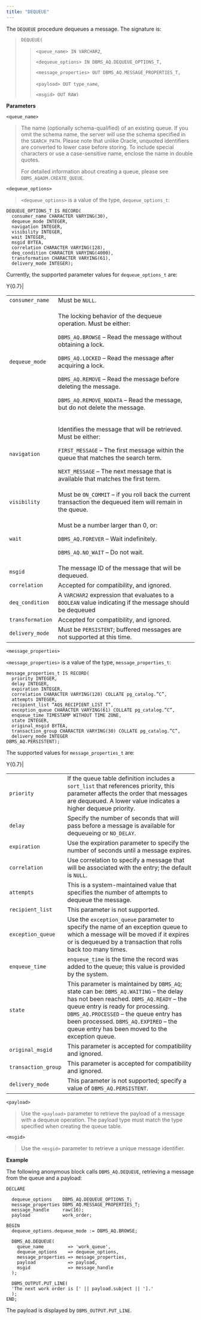 ```yaml
---
title: "DEQUEUE"
---
```


The `DEQUEUE` procedure dequeues a message. The signature is:

> `DEQUEUE(`
> 
> > `<queue_name> IN VARCHAR2`,
> > 
> > `<dequeue_options> IN DBMS_AQ.DEQUEUE_OPTIONS_T,`
> > 
> > `<message_properties> OUT DBMS_AQ.MESSAGE_PROPERTIES_T,`
> > 
> > `<payload> OUT type_name`,
> > 
> > `<msgid> OUT RAW)`

**Parameters**

`<queue_name>`

> The name (optionally schema-qualified) of an existing queue. If you omit the schema name, the server will use the schema specified in the `SEARCH_PATH`. Please note that unlike Oracle, unquoted identifiers are converted to lower case before storing. To include special characters or use a case-sensitive name, enclose the name in double quotes.
> 
> For detailed information about creating a queue, please see `DBMS_AQADM.CREATE_QUEUE`.

`<dequeue_options>`

> `<dequeue_options>` is a value of the type, `dequeue_options_t`:

``` text
DEQUEUE_OPTIONS_T IS RECORD(
  consumer_name CHARACTER VARYING(30),
  dequeue_mode INTEGER,
  navigation INTEGER,
  visibility INTEGER,
  wait INTEGER,
  msgid BYTEA,
  correlation CHARACTER VARYING(128),
  deq_condition CHARACTER VARYING(4000),
  transformation CHARACTER VARYING(61),
  delivery_mode INTEGER);
```

Currently, the supported parameter values for `dequeue_options_t` are:

<div class="tabularcolumns">

Y{0.7}|

</div>

<table>
<colgroup>
<col style="width: 14%" />
<col style="width: 85%" />
</colgroup>
<tbody>
<tr class="odd">
<td><code>consumer_name</code></td>
<td>Must be <code>NULL</code>.</td>
</tr>
<tr class="even">
<td><code>dequeue_mode</code></td>
<td><p>The locking behavior of the dequeue operation. Must be either:</p>
<p><code>DBMS_AQ.BROWSE</code> – Read the message without obtaining a lock.</p>
<p><code>DBMS_AQ.LOCKED</code> – Read the message after acquiring a lock.</p>
<p><code>DBMS_AQ.REMOVE</code> – Read the message before deleting the message.</p>
<p><code>DBMS_AQ.REMOVE_NODATA</code> – Read the message, but do not delete the message.</p></td>
</tr>
<tr class="odd">
<td><code>navigation</code></td>
<td><p>Identifies the message that will be retrieved. Must be either:</p>
<p><code>FIRST_MESSAGE</code> – The first message within the queue that matches the search term.</p>
<p><code>NEXT_MESSAGE</code> – The next message that is available that matches the first term.</p></td>
</tr>
<tr class="even">
<td><code>visibility</code></td>
<td>Must be <code>ON_COMMIT</code> – if you roll back the current transaction the dequeued item will remain in the queue.</td>
</tr>
<tr class="odd">
<td><code>wait</code></td>
<td><p>Must be a number larger than 0, or:</p>
<p><code>DBMS_AQ.FOREVER</code> – Wait indefinitely.</p>
<p><code>DBMS_AQ.NO_WAIT</code> – Do not wait.</p></td>
</tr>
<tr class="even">
<td><code>msgid</code></td>
<td>The message ID of the message that will be dequeued.</td>
</tr>
<tr class="odd">
<td><code>correlation</code></td>
<td>Accepted for compatibility, and ignored.</td>
</tr>
<tr class="even">
<td><code>deq_condition</code></td>
<td>A <code>VARCHAR2</code> expression that evaluates to a <code>BOOLEAN</code> value indicating if the message should be dequeued</td>
</tr>
<tr class="odd">
<td><code>transformation</code></td>
<td>Accepted for compatibility, and ignored.</td>
</tr>
<tr class="even">
<td><code>delivery_mode</code></td>
<td>Must be <code>PERSISTENT</code>; buffered messages are not supported at this time.</td>
</tr>
</tbody>
</table>

`<message_properties>`

`<message_properties>` is a value of the type, `message_properties_t`:

``` text
message_properties_t IS RECORD(
  priority INTEGER,
  delay INTEGER,
  expiration INTEGER,
  correlation CHARACTER VARYING(128) COLLATE pg_catalog.”C”,
  attempts INTEGER,
  recipient_list “AQ$_RECIPIENT_LIST_T”,
  exception_queue CHARACTER VARYING(61) COLLATE pg_catalog.”C”,
  enqueue_time TIMESTAMP WITHOUT TIME ZONE,
  state INTEGER,
  original_msgid BYTEA,
  transaction_group CHARACTER VARYING(30) COLLATE pg_catalog.”C”,
  delivery_mode INTEGER
DBMS_AQ.PERSISTENT);
```

The supported values for `message_properties_t` are:

<div class="tabularcolumns">

Y{0.7}|

</div>

|                     |                                                                                                                                                                                                                                                                                                              |
| ------------------- | ------------------------------------------------------------------------------------------------------------------------------------------------------------------------------------------------------------------------------------------------------------------------------------------------------------ |
| `priority`          | If the queue table definition includes a `sort_list` that references priority, this parameter affects the order that messages are dequeued. A lower value indicates a higher dequeue priority.                                                                                                               |
| `delay`             | Specify the number of seconds that will pass before a message is available for dequeueing or `NO_DELAY`.                                                                                                                                                                                                     |
| `expiration`        | Use the expiration parameter to specify the number of seconds until a message expires.                                                                                                                                                                                                                       |
| `correlation`       | Use correlation to specify a message that will be associated with the entry; the default is `NULL`.                                                                                                                                                                                                          |
| `attempts`          | This is a system-maintained value that specifies the number of attempts to dequeue the message.                                                                                                                                                                                                              |
| `recipient_list`    | This parameter is not supported.                                                                                                                                                                                                                                                                             |
| `exception_queue`   | Use the `exception_queue` parameter to specify the name of an exception queue to which a message will be moved if it expires or is dequeued by a transaction that rolls back too many times.                                                                                                                 |
| `enqueue_time`      | `enqueue_time` is the time the record was added to the queue; this value is provided by the system.                                                                                                                                                                                                          |
| `state`             | This parameter is maintained by `DBMS_AQ`; state can be: `DBMS_AQ.WAITING` – the delay has not been reached. `DBMS_AQ.READY` – the queue entry is ready for processing. `DBMS_AQ.PROCESSED` – the queue entry has been processed. `DBMS_AQ.EXPIRED` – the queue entry has been moved to the exception queue. |
| `original_msgid`    | This parameter is accepted for compatibility and ignored.                                                                                                                                                                                                                                                    |
| `transaction_group` | This parameter is accepted for compatibility and ignored.                                                                                                                                                                                                                                                    |
| `delivery_mode`     | This parameter is not supported; specify a value of `DBMS_AQ.PERSISTENT`.                                                                                                                                                                                                                                    |

`<payload>`

> Use the `<payload>` parameter to retrieve the payload of a message with a dequeue operation. The payload type must match the type specified when creating the queue table.

`<msgid>`

> Use the `<msgid>` parameter to retrieve a unique message identifier.

**Example**

The following anonymous block calls `DBMS_AQ.DEQUEUE`, retrieving a message from the queue and a payload:

``` text
DECLARE

  dequeue_options    DBMS_AQ.DEQUEUE_OPTIONS_T;
  message_properties DBMS_AQ.MESSAGE_PROPERTIES_T;
  message_handle     raw(16);
  payload            work_order;

BEGIN
  dequeue_options.dequeue_mode := DBMS_AQ.BROWSE;

  DBMS_AQ.DEQUEUE(
    queue_name         => 'work_queue',
    dequeue_options    => dequeue_options,
    message_properties => message_properties,
    payload            => payload,
    msgid              => message_handle
  );

  DBMS_OUTPUT.PUT_LINE(
  'The next work order is [' || payload.subject || '].'
  );
END;
```

The payload is displayed by `DBMS_OUTPUT.PUT_LINE`.
